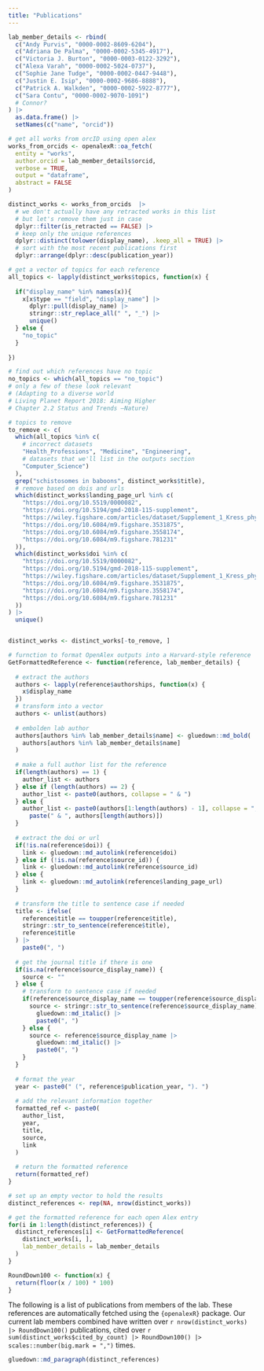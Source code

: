 ```yaml
---
title: "Publications"
---
```


```r

lab_member_details <- rbind(
  c("Andy Purvis", "0000-0002-8609-6204"),
  c("Adriana De Palma", "0000-0002-5345-4917"),
  c("Victoria J. Burton", "0000-0003-0122-3292"),
  c("Alexa Varah", "0000-0002-5024-0737"),
  c("Sophie Jane Tudge", "0000-0002-0447-9448"),
  c("Justin E. Isip", "0000-0002-9686-8888"),
  c("Patrick A. Walkden", "0000-0002-5922-8777"),
  c("Sara Contu", "0000-0002-9070-1091")
  # Connor?
) |>
  as.data.frame() |>
  setNames(c("name", "orcid"))

# get all works from orcID using open alex
works_from_orcids <- openalexR::oa_fetch(
  entity = "works",
  author.orcid = lab_member_details$orcid,
  verbose = TRUE,
  output = "dataframe",
  abstract = FALSE
)

distinct_works <- works_from_orcids  |>
  # we don't actually have any retracted works in this list
  # but let's remove them just in case
  dplyr::filter(is_retracted == FALSE) |>
  # keep only the unique references
  dplyr::distinct(tolower(display_name), .keep_all = TRUE) |>
  # sort with the most recent publications first
  dplyr::arrange(dplyr::desc(publication_year))
```
```r

# get a vector of topics for each reference
all_topics <- lapply(distinct_works$topics, function(x) {
  
  if("display_name" %in% names(x)){
    x[x$type == "field", "display_name"] |>
      dplyr::pull(display_name) |>
      stringr::str_replace_all(" ", "_") |>
      unique()
  } else {
    "no_topic"
  }
  
})

# find out which references have no topic
no_topics <- which(all_topics == "no_topic")
# only a few of these look relevant
# (Adapting to a diverse world
# Living Planet Report 2018: Aiming Higher
# Chapter 2.2 Status and Trends –Nature)

# topics to remove
to_remove <- c(
  which(all_topics %in% c(  
    # incorrect datasets
    "Health_Professions", "Medicine", "Engineering",
    # datasets that we'll list in the outputs section
    "Computer_Science")
  ), 
  grep("schistosomes in baboons", distinct_works$title),
  # remove based on dois and urls
  which(distinct_works$landing_page_url %in% c(
    "https://doi.org/10.5519/0000082",
    "https://doi.org/10.5194/gmd-2018-115-supplement",
    "https://wiley.figshare.com/articles/dataset/Supplement_1_Kress_phylomatic_and_control_phylogenies_in_Newick_format_used_in_the_analyses_/3558171",
    "https://doi.org/10.6084/m9.figshare.3531875",
    "https://doi.org/10.6084/m9.figshare.3558174",
    "https://doi.org/10.6084/m9.figshare.781231"
  )),
  which(distinct_works$doi %in% c(
    "https://doi.org/10.5519/0000082",
    "https://doi.org/10.5194/gmd-2018-115-supplement",
    "https://wiley.figshare.com/articles/dataset/Supplement_1_Kress_phylomatic_and_control_phylogenies_in_Newick_format_used_in_the_analyses_/3558171",
    "https://doi.org/10.6084/m9.figshare.3531875",
    "https://doi.org/10.6084/m9.figshare.3558174",
    "https://doi.org/10.6084/m9.figshare.781231"
  ))
) |>
  unique()


distinct_works <- distinct_works[-to_remove, ]

```



```r

# furnction to format OpenAlex outputs into a Harvard-style reference
GetFormattedReference <- function(reference, lab_member_details) {
  
  # extract the authors
  authors <- lapply(reference$authorships, function(x) {
    x$display_name
  })
  # transform into a vector
  authors <- unlist(authors)
  
  # embolden lab author
  authors[authors %in% lab_member_details$name] <- gluedown::md_bold(
    authors[authors %in% lab_member_details$name]
  )
  
  # make a full author list for the reference
  if(length(authors) == 1) {
    author_list <- authors
  } else if (length(authors) == 2) {
    author_list <- paste0(authors, collapse = " & ")
  } else {
    author_list <- paste0(authors[1:length(authors) - 1], collapse = ", ") |>
      paste(" & ", authors[length(authors)])
  }
  
  # extract the doi or url
  if(!is.na(reference$doi)) {
    link <- gluedown::md_autolink(reference$doi)
  } else if (!is.na(reference$source_id)) {
    link <- gluedown::md_autolink(reference$source_id)
  } else {
    link <- gluedown::md_autolink(reference$landing_page_url)
  }
  
  # transform the title to sentence case if needed
  title <- ifelse(
    reference$title == toupper(reference$title),
    stringr::str_to_sentence(reference$title),
    reference$title
  ) |>
    paste0(", ")
  
  # get the journal title if there is one
  if(is.na(reference$source_display_name)) {
    source <- ""
  } else {
    # transform to sentence case if needed
    if(reference$source_display_name == toupper(reference$source_display_name)) {
      source <- stringr::str_to_sentence(reference$source_display_name) |>
        gluedown::md_italic() |>
        paste0(", ")
    } else {
      source <- reference$source_display_name |>
        gluedown::md_italic() |>
        paste0(", ")
    }
  }
  
  # format the year
  year <- paste0(" (", reference$publication_year, "). ")
  
  # add the relevant information together
  formatted_ref <- paste0(
    author_list,
    year,
    title,
    source,
    link
  )
  
  # return the formatted reference
  return(formatted_ref)
}

# set up an empty vector to hold the results
distinct_references <- rep(NA, nrow(distinct_works))

# get the formatted reference for each open Alex entry
for(i in 1:length(distinct_references)) {
  distinct_references[i] <- GetFormattedReference(
    distinct_works[i, ],
    lab_member_details = lab_member_details
  )
}

```


```r
RoundDown100 <- function(x) {
  return(floor(x / 100) * 100)
}
```


The following is a list of publications from members of the lab. These references are automatically fetched using the `{openalexR}` package. Our current lab members combined have written over `r nrow(distinct_works) |> RoundDown100()` publications, cited over `r sum(distinct_works$cited_by_count) |> RoundDown100() |> scales::number(big.mark = ",")` times.

```r
gluedown::md_paragraph(distinct_references)
```

